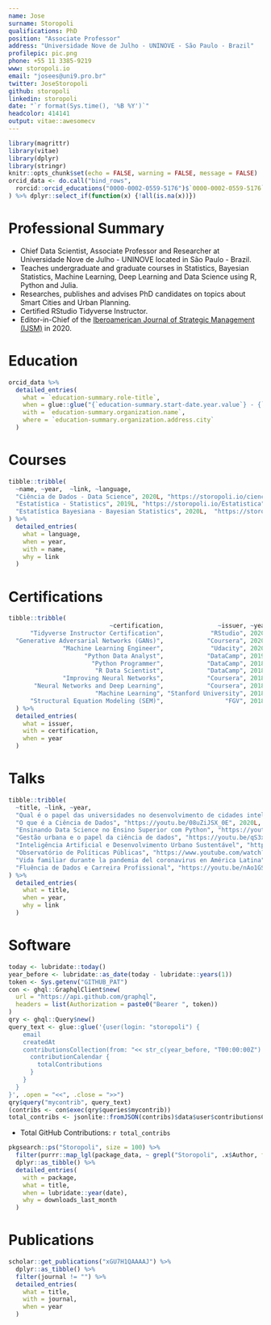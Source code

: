 ```yaml
---
name: Jose
surname: Storopoli
qualifications: PhD
position: "Associate Professor"
address: "Universidade Nove de Julho - UNINOVE - São Paulo - Brazil"
profilepic: pic.png
phone: +55 11 3385-9219
www: storopoli.io
email: "josees@uni9.pro.br"
twitter: JoseStoropoli
github: storopoli
linkedin: storopoli
date: "`r format(Sys.time(), '%B %Y')`"
headcolor: 414141
output: vitae::awesomecv
---
```


```r
library(magrittr)
library(vitae)
library(dplyr)
library(stringr)
knitr::opts_chunk$set(echo = FALSE, warning = FALSE, message = FALSE)
orcid_data <- do.call("bind_rows",
  rorcid::orcid_educations("0000-0002-0559-5176")$`0000-0002-0559-5176`$`affiliation-group`$summaries
) %>% dplyr::select_if(function(x) {!all(is.na(x))})
```

# Professional Summary

 * Chief Data Scientist, Associate Professor and Researcher at Universidade Nove de Julho - UNINOVE located in São Paulo - Brazil.
 * Teaches undergraduate and graduate courses in Statistics, Bayesian Statistics, Machine Learning, Deep Learning and Data Science using R, Python and Julia.
 * Researches, publishes and advises PhD candidates on topics about Smart Cities and Urban Planning.
 * Certified RStudio Tidyverse Instructor.
 * Editor-in-Chief of the [Iberoamerican Journal of Strategic Management (IJSM)](https://periodicos.uninove.br/riae) in 2020.

# Education

```r
orcid_data %>%
  detailed_entries(
    what = `education-summary.role-title`,
    when = glue::glue("{`education-summary.start-date.year.value`} - {`education-summary.end-date.year.value`}"),
    with = `education-summary.organization.name`,
    where = `education-summary.organization.address.city`
  )
```

# Courses

```r
tibble::tribble(
  ~name, ~year,  ~link, ~language,
  "Ciência de Dados - Data Science", 2020L, "https://storopoli.io/ciencia-de-dados", "Python",
  "Estatística - Statistics", 2019L, "https://storopoli.io/Estatistica", "R",
  "Estatística Bayesiana - Bayesian Statistics", 2020L,  "https://storopoli.io/Estatistica-Bayesiana", "R and RStan"
) %>%
  detailed_entries(
    what = language,
    when = year,
    with = name,
    why = link
  )
```

# Certifications

```r
tibble::tribble(
                            ~certification,               ~issuer, ~year,
      "Tidyverse Instructor Certification",             "RStudio", 2020L,
  "Generative Adversarial Networks (GANs)",            "Coursera", 2020L,
               "Machine Learning Engineer",             "Udacity", 2020L,
                     "Python Data Analyst",            "DataCamp", 2019L,
                       "Python Programmer",            "DataCamp", 2018L,
                        "R Data Scientist",            "DataCamp", 2018L,
               "Improving Neural Networks",            "Coursera", 2018L,
       "Neural Networks and Deep Learning",            "Coursera", 2018L,
                        "Machine Learning", "Stanford University", 2018L,
      "Structural Equation Modeling (SEM)",                 "FGV", 2018L
  ) %>%
  detailed_entries(
    what = issuer,
    with = certification,
    when = year
  )
```


# Talks

```r
tibble::tribble(
  ~title, ~link, ~year,
  "Qual é o papel das universidades no desenvolvimento de cidades inteligentes e sustentáveis?", "https://youtu.be/BAqBTlfBvP8", 2019L,
  "O que é a Ciência de Dados", "https://youtu.be/08uZiJSX_0E", 2020L,
  "Ensinando Data Science no Ensino Superior com Python", "https://youtu.be/Aktd_TFYhvI", 2020L,
  "Gestão urbana e o papel da ciência de dados", "https://youtu.be/qS3xT1e-3F4", 2020L,
  "Inteligência Artificial e Desenvolvimento Urbano Sustentável", "https://youtu.be/QBbgTOHHdZI?t=5631", 2020L,
  "Observatório de Políticas Públicas", "https://www.youtube.com/watch?v=FUSnGUWKZJs", 2020L,
  "Vida familiar durante la pandemia del coronavirus en América Latina", "https://youtu.be/0thhpSKt5BM", 2020L,
  "Fluência de Dados e Carreira Profissional", "https://youtu.be/nAo1GS82Jv0", 2021,
) %>%
  detailed_entries(
    what = title,
    when = year,
    why = link
  )
```


# Software

```r
today <- lubridate::today()
year_before <- lubridate::as_date(today - lubridate::years(1))
token <- Sys.getenv("GITHUB_PAT")
con <- ghql::GraphqlClient$new(
  url = "https://api.github.com/graphql",
  headers = list(Authorization = paste0("Bearer ", token))
)
qry <- ghql::Query$new()
query_text <- glue::glue('{user(login: "storopoli") {
    email
    createdAt
    contributionsCollection(from: "<< str_c(year_before, "T00:00:00Z") >>", to: "<< str_c(today, "T00:00:00Z")>> ") {
      contributionCalendar {
        totalContributions
      }
    }
  }
}', .open = "<<", .close = ">>")
qry$query("mycontrib", query_text)
(contribs <- con$exec(qry$queries$mycontrib))
total_contribs <- jsonlite::fromJSON(contribs)$data$user$contributionsCollection$contributionCalendar$totalContributions
```

* Total GitHub Contributions: `r total_contribs`

```r
pkgsearch::ps("Storopoli", size = 100) %>%
  filter(purrr::map_lgl(package_data, ~ grepl("Storopoli", .x$Author, fixed = TRUE))) %>%
  dplyr::as_tibble() %>%
  detailed_entries(
    with = package,
    what = title,
    when = lubridate::year(date),
    why = downloads_last_month
  )
```

# Publications

```r
scholar::get_publications("xGU7H1QAAAAJ") %>%
  dplyr::as_tibble() %>%
  filter(journal != "") %>%
  detailed_entries(
    what = title,
    with = journal,
    when = year
  )
```
